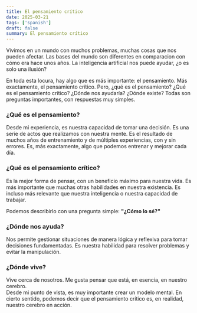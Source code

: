 ```yaml
---
title: El pensamiento crítico
date: 2025-03-21
tags: ['spanish']
draft: false
summary: El pensamiento crítico
---
```


Vivimos en un mundo con muchos problemas, muchas cosas que nos pueden afectar.
Las bases del mundo son diferentes en comparacion con cómo era hace unos años. La inteligencia artificial nos puede ayudar, ¿o es solo una ilusión?

En toda esta locura, hay algo que es más importante: el pensamiento. Más exactamente, el pensamiento crítico. Pero, ¿qué es el pensamiento?
¿Qué es el pensamiento crítico? ¿Dónde nos ayudaría? ¿Dónde existe? Todas son preguntas importantes, con respuestas muy simples.

### ¿Qué es el pensamiento?

Desde mi experiencia, es nuestra capacidad de tomar una decisión. Es una serie de actos que realizamos con nuestra mente.
Es el resultado de muchos años de entrenamiento y de múltiples experiencias, con y sin errores.
Es, más exactamente, algo que podemos entrenar y mejorar cada día.

### ¿Qué es el pensamiento crítico?

Es la mejor forma de pensar, con un beneficio máximo para nuestra vida. Es más importante que muchas otras habilidades en nuestra existencia. Es incluso más relevante que nuestra inteligencia o nuestra capacidad de trabajar.

Podemos describirlo con una pregunta simple: **"¿Cómo lo sé?"**

### ¿Dónde nos ayuda?

Nos permite gestionar situaciones de manera lógica y reflexiva para tomar decisiones fundamentadas. Es nuestra habilidad para resolver problemas y evitar la manipulación.

### ¿Dónde vive?

Vive cerca de nosotros. Me gusta pensar que está, en esencia, en nuestro cerebro.  
Desde mi punto de vista, es muy importante crear un modelo mental. En cierto sentido, podemos decir que el pensamiento crítico es, en realidad, nuestro cerebro en acción.

